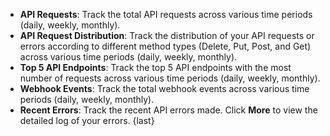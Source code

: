
- **API Requests**: Track the total API requests across various time periods (daily, weekly, monthly).
- **API Request Distribution**: Track the distribution of your API requests or errors according to different method types (Delete, Put, Post, and Get) across various time periods (daily, weekly, monthly).
- **Top 5 API Endpoints**: Track the top 5 API endpoints with the most number of requests across various time periods (daily, weekly, monthly).
- **Webhook Events**: Track the total webhook events across various time periods (daily, weekly, monthly).
- **Recent Errors**: Track the recent API errors made. Click **More** to view the detailed log of your errors.
{last}